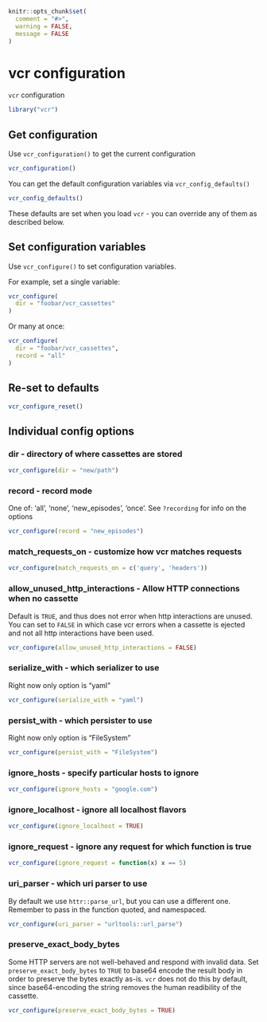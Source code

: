 ```r
knitr::opts_chunk$set(
  comment = "#>",
  warning = FALSE,
  message = FALSE
)
```


# vcr configuration {#vcr-configuration}

`vcr` configuration

```r
library("vcr")
```

## Get configuration

Use `vcr_configuration()` to get the current configuration

```r
vcr_configuration()
```

You can get the default configuration variables via `vcr_config_defaults()`

```r
vcr_config_defaults()
```

These defaults are set when you load `vcr` - you can override any of them as described below.

## Set configuration variables

Use `vcr_configure()` to set configuration variables.

For example, set a single variable:

```r
vcr_configure(
  dir = "foobar/vcr_cassettes"
)
```

Or many at once:

```r
vcr_configure(
  dir = "foobar/vcr_cassettes",
  record = "all"
)
```

## Re-set to defaults

```r
vcr_configure_reset()
```

## Individual config options

### dir - directory of where cassettes are stored

```r
vcr_configure(dir = "new/path")
```

### record - record mode

One of: 'all', 'none', 'new_episodes', 'once'. See `?recording` for info on the options

```r
vcr_configure(record = "new_episodes")
```

### match_requests_on - customize how vcr matches requests

```r
vcr_configure(match_requests_on = c('query', 'headers'))
```

### allow_unused_http_interactions - Allow HTTP connections when no cassette

Default is `TRUE`, and thus does not error when http interactions are unused. You 
can set to `FALSE` in which case vcr errors when a cassette is ejected and 
not all http interactions have been used.

```r
vcr_configure(allow_unused_http_interactions = FALSE)
```

### serialize_with - which serializer to use

Right now only option is "yaml"

```r
vcr_configure(serialize_with = "yaml")
```

### persist_with - which persister to use

Right now only option is "FileSystem"

```r
vcr_configure(persist_with = "FileSystem")
```

### ignore_hosts - specify particular hosts to ignore

```r
vcr_configure(ignore_hosts = "google.com")
```

### ignore_localhost - ignore all localhost flavors

```r
vcr_configure(ignore_localhost = TRUE)
```

### ignore_request - ignore any request for which function is true

```r
vcr_configure(ignore_request = function(x) x == 5)
```

### uri_parser - which uri parser to use

By default we use `httr::parse_url`, but you can use a different one. Remember 
to pass in the function quoted, and namespaced.

```r
vcr_configure(uri_parser = "urltools::url_parse")
```

### preserve_exact_body_bytes

Some HTTP servers are not well-behaved and respond with invalid data. Set 
`preserve_exact_body_bytes` to `TRUE` to base64 encode the result body in 
order to preserve the bytes exactly as-is. `vcr` does not do this by
default, since base64-encoding the string removes the human readibility 
of the cassette.

```r
vcr_configure(preserve_exact_body_bytes = TRUE)
```
